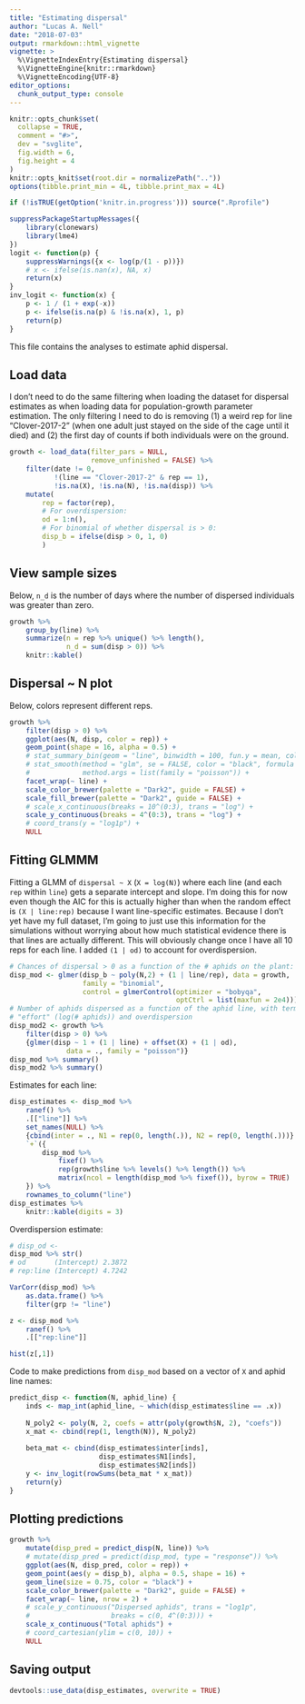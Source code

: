 ```yaml
---
title: "Estimating dispersal"
author: "Lucas A. Nell"
date: "2018-07-03"
output: rmarkdown::html_vignette
vignette: >
  %\VignetteIndexEntry{Estimating dispersal}
  %\VignetteEngine{knitr::rmarkdown}
  %\VignetteEncoding{UTF-8}
editor_options: 
  chunk_output_type: console
---
```


```r
knitr::opts_chunk$set(
  collapse = TRUE,
  comment = "#>",
  dev = "svglite", 
  fig.width = 6,
  fig.height = 4
)
knitr::opts_knit$set(root.dir = normalizePath(".."))
options(tibble.print_min = 4L, tibble.print_max = 4L)
```
```r
if (!isTRUE(getOption('knitr.in.progress'))) source(".Rprofile")
```

```r
suppressPackageStartupMessages({
    library(clonewars)
    library(lme4)
})
logit <- function(p) {
    suppressWarnings({x <- log(p/(1 - p))})
    # x <- ifelse(is.nan(x), NA, x)
    return(x)
}
inv_logit <- function(x) {
    p <- 1 / (1 + exp(-x))
    p <- ifelse(is.na(p) & !is.na(x), 1, p)
    return(p)
}
```


This file contains the analyses to estimate aphid dispersal.



## Load data

I don't need to do the same filtering when loading the dataset for dispersal estimates
as when loading data for population-growth parameter estimation.
The only filtering I need to do is removing (1) a weird rep for line "Clover-2017-2" (when
one adult just stayed on the side of the cage until it died)
and (2) the first day of counts if both individuals were on the ground.


```r
growth <- load_data(filter_pars = NULL,
                    remove_unfinished = FALSE) %>% 
    filter(date != 0, 
           !(line == "Clover-2017-2" & rep == 1),
           !is.na(X), !is.na(N), !is.na(disp)) %>% 
    mutate(
        rep = factor(rep),
        # For overdispersion:
        od = 1:n(),
        # For binomial of whether dispersal is > 0:
        disp_b = ifelse(disp > 0, 1, 0)
        )
```


## View sample sizes

Below, `n_d` is the number of days where the number of dispersed individuals was
greater than zero.

```r
growth %>% 
    group_by(line) %>% 
    summarize(n = rep %>% unique() %>% length(),
              n_d = sum(disp > 0)) %>% 
    knitr::kable()
```



## Dispersal ~ N plot

Below, colors represent different reps.


```r
growth %>%
    filter(disp > 0) %>% 
    ggplot(aes(N, disp, color = rep)) +
    geom_point(shape = 16, alpha = 0.5) +
    # stat_summary_bin(geom = "line", binwidth = 100, fun.y = mean, color = "black") +
    # stat_smooth(method = "glm", se = FALSE, color = "black", formula = y ~ poly(x, 2),
    #             method.args = list(family = "poisson")) +
    facet_wrap(~ line) +
    scale_color_brewer(palette = "Dark2", guide = FALSE) +
    scale_fill_brewer(palette = "Dark2", guide = FALSE) +
    # scale_x_continuous(breaks = 10^(0:3), trans = "log") +
    scale_y_continuous(breaks = 4^(0:3), trans = "log") +
    # coord_trans(y = "log1p") +
    NULL
```


## Fitting GLMMM

Fitting a GLMM of `dispersal ~ X` (`X = log(N)`) where each line
(and each `rep` within `line`) gets a separate intercept and slope.
I'm doing this for now even though the AIC for this is actually higher
than when the random effect is `(X | line:rep)` because I want line-specific
estimates.
Because I don't yet have my full dataset, I'm going to just use this information
for the simulations without worrying about how much statistical evidence
there is that lines are actually different.
This will obviously change once I have all 10 reps for each line.
I added `(1 | od)` to account for overdispersion.


```r
# Chances of dispersal > 0 as a function of the # aphids on the plant:
disp_mod <- glmer(disp_b ~ poly(N,2) + (1 | line/rep), data = growth,
                  family = "binomial",
                  control = glmerControl(optimizer = "bobyqa", 
                                         optCtrl = list(maxfun = 2e4)))
# Number of aphids dispersed as a function of the aphid line, with terms for
# "effort" (log(# aphids)) and overdispersion
disp_mod2 <- growth %>% 
    filter(disp > 0) %>% 
    {glmer(disp ~ 1 + (1 | line) + offset(X) + (1 | od),
              data = ., family = "poisson")}
disp_mod %>% summary()
disp_mod2 %>% summary()
```


Estimates for each line:

<!---
*************************
*************************

THE REMAINDER OF THE DOCUMENT IS NOT UPDATED FOR THE NEW MODELS

*************************
*************************
-->

```r
disp_estimates <- disp_mod %>% 
    ranef() %>% 
    .[["line"]] %>% 
    set_names(NULL) %>% 
    {cbind(inter = ., N1 = rep(0, length(.)), N2 = rep(0, length(.)))} %>% 
    `+`({
        disp_mod %>%
            fixef() %>% 
            rep(growth$line %>% levels() %>% length()) %>% 
            matrix(ncol = length(disp_mod %>% fixef()), byrow = TRUE)
    }) %>% 
    rownames_to_column("line")
disp_estimates %>% 
    knitr::kable(digits = 3)
```


Overdispersion estimate:

```r
# disp_od <- 
disp_mod %>% str()
# od       (Intercept) 2.3872
# rep:line (Intercept) 4.7242

VarCorr(disp_mod) %>% 
    as.data.frame() %>% 
    filter(grp != "line")

z <- disp_mod %>% 
    ranef() %>%
    .[["rep:line"]]

hist(z[,1])


```



Code to make predictions from `disp_mod` based on a vector of `X` and aphid line
names:

```r
predict_disp <- function(N, aphid_line) {
    inds <- map_int(aphid_line, ~ which(disp_estimates$line == .x))
    
    N_poly2 <- poly(N, 2, coefs = attr(poly(growth$N, 2), "coefs"))
    x_mat <- cbind(rep(1, length(N)), N_poly2)
    
    beta_mat <- cbind(disp_estimates$inter[inds],
                      disp_estimates$N1[inds],
                      disp_estimates$N2[inds])
    y <- inv_logit(rowSums(beta_mat * x_mat))
    return(y)
}
```


## Plotting predictions

```r
growth %>% 
    mutate(disp_pred = predict_disp(N, line)) %>%
    # mutate(disp_pred = predict(disp_mod, type = "response")) %>%
    ggplot(aes(N, disp_pred, color = rep)) +
    geom_point(aes(y = disp_b), alpha = 0.5, shape = 16) +
    geom_line(size = 0.75, color = "black") +
    scale_color_brewer(palette = "Dark2", guide = FALSE) +
    facet_wrap(~ line, nrow = 2) +
    # scale_y_continuous("Dispersed aphids", trans = "log1p",
    #                    breaks = c(0, 4^(0:3))) +
    scale_x_continuous("Total aphids") +
    # coord_cartesian(ylim = c(0, 10)) +
    NULL
```



## Saving output

```r
devtools::use_data(disp_estimates, overwrite = TRUE)
```

